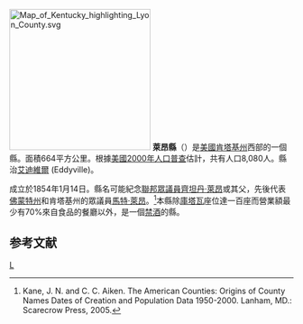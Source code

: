 {{noteTA
|T=zh-hans:莱昂县 (肯塔基州);zh-hk:萊昂縣 (肯塔基州);zh-tw:萊昂郡 (肯塔基州);
}}
{{Otheruses|萊昂縣|subject=美國肯塔基州的一個縣|other=同名的縣}}
[[File:Map_of_Kentucky_highlighting_Lyon_County.svg|250px]]
'''萊昂縣'''（{{lang-en|Lyon County}}）是[[美國|美國]][[肯塔基州|肯塔基州]]西部的一個縣。面積664平方公里。根據[[美國2000年人口普查|美國2000年人口普查]]估計，共有人口8,080人。縣治[[艾迪維爾_(肯塔基州)|艾迪維爾]] (Eddyville)。

成立於1854年1月14日。縣名可能紀念[[美國眾議院|聯邦眾議員]][[齊坦丹·萊昂|齊坦丹·萊昂]]或其父，先後代表[[佛蒙特州|佛蒙特州]]和肯塔基州的眾議員[[馬特·萊昂|馬特·萊昂]]。<ref>Kane, J. N. and C. C. Aiken. The American Counties: Origins of County Names Dates of Creation and Population Data 1950-2000. Lanham, MD.: Scarecrow Press, 2005. </ref>本縣除[[庫塔瓦|庫塔瓦]]座位達一百座而營業額最少有70%來自食品的餐廳以外，是一個[[禁酒|禁酒]]的縣。

==参考文献==
<div class="references-small">
<references />
</div>
[[Category:肯塔基州行政區劃|L]]